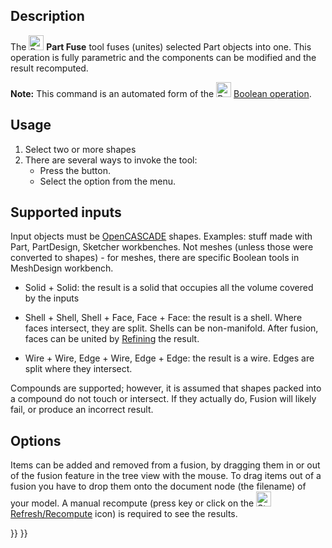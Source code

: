 <languages/>
<translate>

<!--T:14-->
{{Docnav
|[[Part_Cut|Cut]]
|[[Part_Common|Common]]
|[[Part_Workbench|Part]]
|IconL=Part_Cut.svg
|IconR=Part_Common.svg
|IconC=Workbench_Part.svg
}}

<!--T:1-->
{{GuiCommand
|Name=Part Fuse
|MenuLocation=Part → Boolean → Union
|Workbenches=[[Part_Workbench|Part]]
|SeeAlso=[[Part_Boolean|Part Boolean]], [[Part_Cut|Part Cut]], [[Part_Common|Part Common]]
}}

== Description == <!--T:13-->

<!--T:2-->
The [[Image:Part_Fuse.svg|24px]] '''Part Fuse''' tool fuses (unites) selected Part objects into one. This operation is fully parametric and the components can be modified and the result recomputed.

<!--T:4-->
'''Note:''' This command is an automated form of the [[Image:Part_Boolean.svg|24px|link=Part_Boolean]] [[Part Boolean|Boolean operation]].

== Usage == <!--T:5-->

<!--T:18-->
# Select two or more shapes
# There are several ways to invoke the tool:
#* Press the {{Button|[[Image:Part_Fuse.svg|16px]] [[Part_Fuse|Fuse]]}} button.
#* Select the {{MenuCommand|Part → Boolean → [[Image:Part_Fuse.svg|16px]] Fuse}} option from the menu.

== Supported inputs == <!--T:7-->

<!--T:8-->
Input objects must be [[OpenCASCADE|OpenCASCADE]] shapes. Examples: stuff made with Part, PartDesign, Sketcher workbenches. Not meshes (unless those were converted to shapes) - for meshes, there are specific Boolean tools in MeshDesign workbench.

<!--T:9-->
* Solid + Solid: the result is a solid that occupies all the volume covered by the inputs

<!--T:10-->
* Shell + Shell, Shell + Face, Face + Face: the result is a shell. Where faces intersect, they are split. Shells can be non-manifold. After fusion, faces can be united by [[Part_RefineShape|Refining]] the result.

<!--T:11-->
* Wire + Wire, Edge + Wire, Edge + Edge: the result is a wire. Edges are split where they intersect. 

<!--T:12-->
Compounds are supported; however, it is assumed that shapes packed into a compound do not touch or intersect. If they actually do, Fusion will likely fail, or produce an incorrect result.

== Options == <!--T:19-->

<!--T:3-->
Items can be added and removed from a fusion, by dragging them in or out of the fusion feature in the tree view with the mouse. To drag items out of a fusion you have to drop them onto the document node (the filename) of your model. A manual recompute (press {{KEY|F5}} key or click on the [[Image:Std_Refresh.svg|24px]] [[Std_Refresh|Refresh/Recompute]] icon) is required to see the results. 


<!--T:15-->
{{Docnav
|[[Part_Cut|Cut]]
|[[Part_Common|Common]]
|[[Part_Workbench|Part]]
|IconL=Part_Cut.svg
|IconR=Part_Common.svg
|IconC=Workbench_Part.svg
}}

</translate>
{{Part_Tools_navi{{#translation:}}}}
{{Userdocnavi{{#translation:}}}}